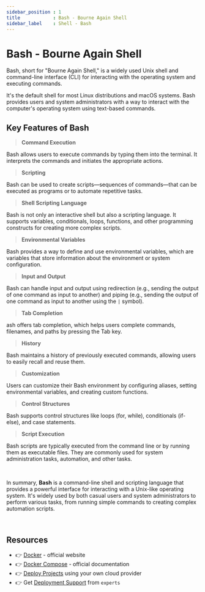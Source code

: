 ```yaml
---
sidebar_position : 1
title            : Bash - Bourne Again Shell
sidebar_label    : Shell - Bash
---
```


# Bash - Bourne Again Shell

Bash, short for "Bourne Again Shell," is a widely used Unix shell and command-line interface (CLI) for interacting with the operating system and executing commands. 

It's the default shell for most Linux distributions and macOS systems. Bash provides users and system administrators with a way to interact with the computer's operating system using text-based commands.

## Key Features of Bash

> **Command Execution**

Bash allows users to execute commands by typing them into the terminal. It interprets the commands and initiates the appropriate actions.

> **Scripting**

Bash can be used to create scripts—sequences of commands—that can be executed as programs or to automate repetitive tasks.

> **Shell Scripting Language**

Bash is not only an interactive shell but also a scripting language. It supports variables, conditionals, loops, functions, and other programming constructs for creating more complex scripts.

> **Environmental Variables**

Bash provides a way to define and use environmental variables, which are variables that store information about the environment or system configuration.

> **Input and Output**

Bash can handle input and output using redirection (e.g., sending the output of one command as input to another) and piping (e.g., sending the output of one command as input to another using the `|` symbol).

> **Tab Completion**

ash offers tab completion, which helps users complete commands, filenames, and paths by pressing the Tab key.

> **History** 

Bash maintains a history of previously executed commands, allowing users to easily recall and reuse them.

> **Customization**

Users can customize their Bash environment by configuring aliases, setting environmental variables, and creating custom functions.

> **Control Structures**

Bash supports control structures like loops (for, while), conditionals (if-else), and case statements.

> **Script Execution**

Bash scripts are typically executed from the command line or by running them as executable files. They are commonly used for system administration tasks, automation, and other tasks.

<br />

In summary, **Bash** is a command-line shell and scripting language that provides a powerful interface for interacting with a Unix-like operating system. 
It's widely used by both casual users and system administrators to perform various tasks, from running simple commands to creating complex automation scripts.

<br />

## Resources

- 👉 [Docker](https://www.docker.com/) - official website
- 👉 [Docker Compose](https://docs.docker.com/compose/) - official documentation
- 👉 [Deploy Projects](https://deploypro.dev/) using your own cloud provider
- 👉 Get [Deployment Support](https://deploypro.dev/support/) from `experts` 
